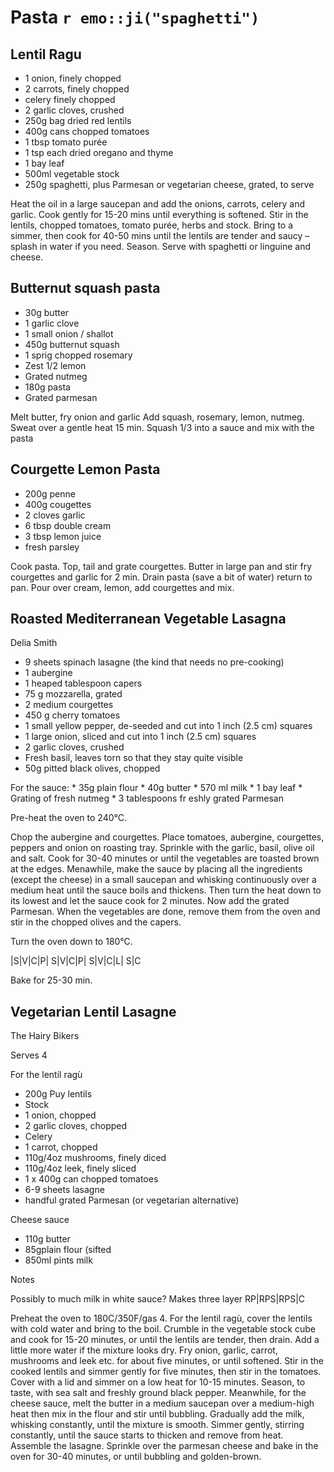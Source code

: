 # Pasta `r emo::ji("spaghetti")` {-}

## Lentil Ragu {-}

* 1 onion, finely chopped
* 2 carrots, finely chopped
* celery finely chopped
* 2 garlic cloves, crushed
* 250g bag dried red lentils
* 400g cans chopped tomatoes
* 1 tbsp tomato purée
* 1 tsp each dried oregano and thyme
* 1 bay leaf
* 500ml vegetable stock
* 250g spaghetti, plus Parmesan or vegetarian cheese, grated, to serve

Heat the oil in a large saucepan and add the onions, carrots, celery and garlic. Cook gently for 15-20 mins until everything is softened.
Stir in the lentils, chopped tomatoes, tomato purée, herbs and stock. Bring to a simmer, then cook for 40-50 mins until the lentils are tender and saucy – splash in water if you need. Season.
Serve with spaghetti or linguine and cheese.

## Butternut squash pasta {-}

* 30g butter
* 1 garlic clove
* 1 small onion / shallot
* 450g butternut squash
* 1 sprig chopped rosemary
* Zest 1/2 lemon
* Grated nutmeg
* 180g pasta
* Grated parmesan

Melt butter, fry onion and garlic
Add squash, rosemary, lemon, nutmeg. Sweat over a gentle heat 15 min.
Squash 1/3 into a sauce and mix with the pasta


## Courgette Lemon Pasta {-}

* 200g penne
* 400g cougettes
* 2 cloves garlic
* 6 tbsp double cream
* 3 tbsp lemon juice
* fresh parsley

Cook pasta.
Top, tail and grate courgettes.
Butter in large pan and stir fry courgettes and garlic for 2 min.
Drain pasta (save a bit of water) return to pan. Pour over cream, lemon, add courgettes and mix.

## Roasted Mediterranean Vegetable Lasagna {-}
Delia Smith

* 9 sheets spinach lasagne (the kind that needs no pre-cooking)
* 1 aubergine
* 1 heaped tablespoon capers
* 75 g mozzarella, grated
* 2 medium courgettes
* 450 g cherry tomatoes
* 1 small yellow pepper, de-seeded and cut into 1 inch (2.5 cm) squares
* 1 large onion, sliced and cut into 1 inch (2.5 cm) squares
* 2 garlic cloves, crushed
* Fresh basil, leaves torn so that they stay quite visible
* 50g pitted black olives, chopped

For the sauce:
* 35g plain flour
* 40g butter
* 570 ml milk
* 1 bay leaf
* Grating of fresh nutmeg
* 3 tablespoons fr eshly grated Parmesan 

Pre-heat the oven to 240°C.

Chop the aubergine and courgettes.
Place tomatoes, aubergine, courgettes, peppers and onion on roasting tray.
Sprinkle with the garlic, basil, olive oil and salt.
Cook for 30-40 minutes or until the vegetables are toasted brown at the edges.
Menawhile, make the sauce by placing all the ingredients (except the cheese) in a small saucepan and whisking continuously over a medium heat until the sauce boils and thickens.
Then turn the heat down to its lowest and let the sauce cook for 2 minutes. Now add the grated Parmesan.
When the vegetables are done, remove them from the oven and stir in the chopped olives and the capers.

Turn the oven down to 180°C.

|S|V|C|P| S|V|C|P| S|V|C|L| S|C

Bake for 25-30 min.


## Vegetarian Lentil Lasagne {-}
The Hairy Bikers

Serves 4

For the lentil ragù

* 200g Puy lentils
* Stock
* 1 onion, chopped
* 2 garlic cloves, chopped
* Celery
* 1 carrot, chopped
* 110g/4oz mushrooms, finely diced
* 110g/4oz leek, finely sliced
* 1 x 400g can chopped tomatoes
* 6-9 sheets lasagne
* handful grated Parmesan (or vegetarian alternative)

Cheese sauce

* 110g butter
* 85gplain flour (sifted
* 850ml pints milk

Notes

Possibly to much milk in white sauce?
Makes three layer RP|RPS|RPS|C

Preheat the oven to 180C/350F/gas 4.
For the lentil ragù, cover the lentils with cold water and bring to the boil. Crumble in the vegetable stock cube and cook for 15-20 minutes, or until the lentils are tender, then drain. Add a little more water if the mixture looks dry.
Fry onion, garlic, carrot, mushrooms and leek etc. for about five minutes, or until softened.
Stir in the cooked lentils and simmer gently for five minutes, then stir in the tomatoes. Cover with a lid and simmer on a low heat for 10-15 minutes. Season, to taste, with sea salt and freshly ground black pepper.
Meanwhile, for the cheese sauce, melt the butter in a medium saucepan over a medium-high heat then mix in the flour and stir until bubbling. Gradually add the milk, whisking constantly, until the mixture is smooth.
Simmer gently, stirring constantly, until the sauce starts to thicken and remove from heat.
Assemble the lasagne. Sprinkle over the parmesan cheese and bake in the oven for 30-40 minutes, or until bubbling and golden-brown.
